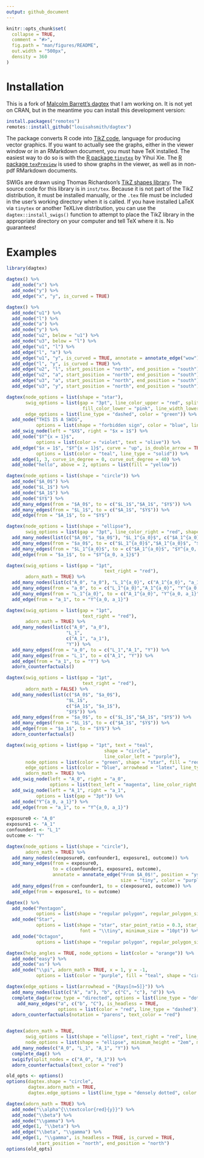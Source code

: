 ```yaml
---
output: github_document
---
```


<!-- README.md is generated from README.Rmd. Please edit that file -->

```r
knitr::opts_chunk$set(
  collapse = TRUE,
  comment = "#>",
  fig.path = "man/figures/README",
  out.width = "500px",
  density = 360
)
```


# Installation

This is a fork of [Malcolm Barrett's dagtex](https://github.com/malcolmbarrett/dagtex/) that I am working on. It is not yet on CRAN, but in the meantime you can install this development version:

```r
install.packages("remotes")
remotes::install_github("louisahsmith/dagtex")
```

The package converts R code into [TikZ code](https://en.wikipedia.org/wiki/PGF/TikZ), language for producing vector graphics. If you want to actually see the graphs, either in the viewer window or in an RMarkdown document, you must have TeX installed. The easiest way to do so is with the [R package `tinytex`](https://yihui.org/tinytex/) by Yihui Xie. The [R package `texPreview`](https://yonicd.github.io/texPreview/) is used to show graphs in the viewer, as well as in non-pdf RMarkdown documents. 

SWIGs are drawn using Thomas Richardson's [TikZ shapes library](https://www.stat.washington.edu/tsr/website/documents/2018/tikz-for-swigs/swig-examples.pdf). The source code for this library is in `inst/tex`. Because it is not part of the TikZ distribution, it must be installed manually, or the `.tex` file must be included in the user's working directory when it is called. If you have installed LaTeX via `tinytex` or another TeXLive distribution, you can use the `dagtex::install_swigs()` function to attempt to place the TikZ library in the appropriate directory on your computer and tell TeX where it is. No guarantees!

# Examples

```r
library(dagtex)

dagtex() %>% 
  add_node("x") %>% 
  add_node("y") %>% 
  add_edge("x", "y", is_curved = TRUE)

dagtex() %>% 
  add_node("u1") %>% 
  add_node("l") %>% 
  add_node("a") %>% 
  add_node("y") %>% 
  add_node("u2", below = "u1") %>% 
  add_node("u3", below = "l") %>% 
  add_edge("u1", "l") %>% 
  add_edge("l", "a") %>% 
  add_edge("u1", "y", is_curved = TRUE, annotate = annotate_edge("wow")) %>% 
  add_edge("l", "y", is_curved = TRUE) %>%
  add_edge("u2", "l", start_position = "north", end_position = "south") %>% 
  add_edge("u2", "a", start_position = "north", end_position = "south") %>% 
  add_edge("u3", "a", start_position = "north", end_position = "south") %>% 
  add_edge("u3", "y", start_position = "north", end_position = "south")

dagtex(node_options = list(shape = "star"),
       swig_options = list(gap = "3pt", line_color_upper = "red", split = "h",
                            fill_color_lower = "pink", line_width_lower = 2.75),
       edge_options = list(line_type = "dashed", color = "green")) %>%
  add_node("THIS IS A SWIG",
           options = list(shape = "forbidden sign", color = "blue", line_width = 4)) %>%
  add_swig_node(left = "$X$", right = "$x = 1$") %>%
  add_node("$Y^{x = 1}$",
           options = list(color = "violet", text = "olive")) %>%
  add_edge("$x = 1$", "$Y^{x = 1}$", curve = "up", is_double_arrow = TRUE,
           options = list(color = "teal", line_type = "solid")) %>%
  add_edge(1, 3, curve_in_degree = 0, curve_out_degree = 40) %>%
  add_node("hello", above = 2, options = list(fill = "yellow"))

dagtex(node_options = list(shape = "circle")) %>%
  add_node("$A_0$") %>%
  add_node("$L_1$") %>%
  add_node("$A_1$") %>%
  add_node("$Y$") %>%
  add_many_edges(from = "$A_0$", to = c("$L_1$","$A_1$", "$Y$")) %>%
  add_many_edges(from = "$L_1$", to = c("$A_1$", "$Y$")) %>%
  add_edge(from = "$A_1$", to = "$Y$")

dagtex(node_options = list(shape = "ellipse"),
       swig_options = list(gap = "3pt", line_color_right = "red", shape = "ellipse")) %>%
  add_many_nodes(list(c("$A_0$", "$a_0$"), "$L_1^{a_0}$", c("$A_1^{a_0}$", "$a_1$"), "$Y^{a_0, a_1}$")) %>%
  add_many_edges(from = "$a_0$", to = c("$L_1^{a_0}$","$A_1^{a_0}$", "$Y^{a_0, a_1}$")) %>%
  add_many_edges(from = "$L_1^{a_0}$", to = c("$A_1^{a_0}$", "$Y^{a_0, a_1}$")) %>%
  add_edge(from = "$a_1$", to = "$Y^{a_0, a_1}$")

dagtex(swig_options = list(gap = "1pt",
                                    text_right = "red"),
       adorn_math = TRUE) %>%
  add_many_nodes(list(c("A_0", "a_0"), "L_1^{a_0}", c("A_1^{a_0}", "a_1"), "Y^{a_0, a_1}")) %>%
  add_many_edges(from = "a_0", to = c("L_1^{a_0}","A_1^{a_0}", "Y^{a_0, a_1}")) %>%
  add_many_edges(from = "L_1^{a_0}", to = c("A_1^{a_0}", "Y^{a_0, a_1}")) %>%
  add_edge(from = "a_1", to = "Y^{a_0, a_1}")

dagtex(swig_options = list(gap = "1pt",
                            text_right = "red"),
       adorn_math = TRUE) %>%
  add_many_nodes(list(c("A_0", "a_0"), 
                      "L_1", 
                      c("A_1", "a_1"), 
                      "Y")) %>%
  add_many_edges(from = "a_0", to = c("L_1","A_1", "Y")) %>%
  add_many_edges(from = "L_1", to = c("A_1", "Y")) %>%
  add_edge(from = "a_1", to = "Y") %>%
  adorn_counterfactuals()

dagtex(swig_options = list(gap = "1pt",
                            text_right = "red"),
       adorn_math = FALSE) %>%
  add_many_nodes(list(c("$A_0$", "$a_0$"), 
                      "$L_1$", 
                      c("$A_1$", "$a_1$"), 
                      "$Y$")) %>%
  add_many_edges(from = "$a_0$", to = c("$L_1$","$A_1$", "$Y$")) %>%
  add_many_edges(from = "$L_1$", to = c("$A_1$", "$Y$")) %>%
  add_edge(from = "$a_1$", to = "$Y$") %>%
  adorn_counterfactuals()

dagtex(swig_options = list(gap = "1pt", text = "teal",
                                    shape = "circle", 
                                    line_color_left = "purple"),
       node_options = list(color = "green", shape = "star", fill = "red!30!blue!30"),
       edge_options = list(color = "blue", arrowhead = "latex", line_type = "dashed"),
       adorn_math = TRUE) %>%
  add_swig_node(left = "A_0", right = "a_0", 
                options = list(text_left = "magenta", line_color_right = "cyan")) %>%
  add_swig_node(left = "A_1", right = "a_1", 
           options = list(gap = "3pt")) %>%
  add_node("Y^{a_0, a_1}") %>%
  add_edge(from = "a_1", to = "Y^{a_0, a_1}")
 
exposure0 <- "A_0"
exposure1 <- "A_1"
confounder1 <- "L_1"
outcome <- "Y"

dagtex(node_options = list(shape = "circle"),
       adorn_math = TRUE) %>%
  add_many_nodes(c(exposure0, confounder1, exposure1, outcome)) %>%
  add_many_edges(from = exposure0, 
                 to = c(confounder1, exposure1, outcome), 
                 annotate = annotate_edge("From $A_0$!", position = "yshift=3pt, xshift=-2pt", 
                                          size = "tiny", color = "purple")) %>%
  add_many_edges(from = confounder1, to = c(exposure1, outcome)) %>%
  add_edge(from = exposure1, to = outcome)

dagtex() %>%
  add_node("Pentagon", 
           options = list(shape = "regular polygon", regular_polygon_sides = 5, color = "orange")) %>%
  add_node("Star",
           options = list(shape = "star", star_point_ratio = 0.3, star_points = 7, color = "teal",
                           font = "\\tiny", minimum_size = "10pt")) %>%
  add_node("Octagon", 
           options = list(shape = "regular polygon", regular_polygon_sides = 8, color = "purple"))

dagtex(help_angles = TRUE, node_options = list(color = "orange")) %>%
  add_node("easy") %>%
  add_node("as") %>%
  add_node("\\pi", adorn_math = TRUE, x = 1, y = -1,
           options = list(color = "purple", fill = "teal", shape = "circle"))

dagtex(edge_options = list(arrowhead = "{Rays[n=5]}")) %>%
  add_many_nodes(list(c("A", "a"), "b", c("C", "c"), "d")) %>%
  complete_dag(arrow_type = "directed", options = list(line_type = "dotted")) %>%
    add_many_edges("a", c("b", "C"), is_headless = TRUE,
                   options = list(color = "red", line_type = "dashed")) %>%
  adorn_counterfactuals(notation = "parens", text_color = "red")


dagtex(adorn_math = TRUE,
       swig_options = list(shape = "ellipse", text_right = "red", line_color_right = "red"),
       node_options = list(shape = "ellipse", minimum_height = "2em", minimum_width = "5em")) %>%
  add_many_nodes(c("A_0", "L_1", "A_1", "Y")) %>%
  complete_dag() %>%
  swigify(split_nodes = c("A_0", "A_1")) %>%
  adorn_counterfactuals(text_color = "red")

old_opts <- options()
options(dagtex.shape = "circle",
        dagtex.adorn_math = TRUE,
        dagtex.edge_options = list(line_type = "densely dotted", color = "darkgray", cap = "round", arrowhead = "latex"))

dagtex(adorn_math = TRUE) %>%
  add_node("\\alpha^{\\textcolor{red}{y}}") %>%
  add_node("\\beta") %>%
  add_node("\\gamma") %>%
  add_edge(1, "\\beta") %>%
  add_edge("\\beta", "\\gamma") %>%
  add_edge(1, "\\gamma", is_headless = TRUE, is_curved = TRUE,
           start_position = "north", end_position = "north")
options(old_opts)
```

